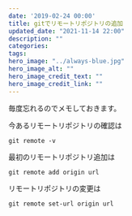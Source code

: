 ```yaml
---
date: '2019-02-24 00:00'
title: gitでリモートリポジトリの追加
updated_date: "2021-11-14 22:00"
description: ""
categories:
tags:
hero_image: "../always-blue.jpg"
hero_image_alt: ""
hero_image_credit_text: ""
hero_image_credit_link: ""
---
```




毎度忘れるのでメモしておきます。

今あるリモートリポジトリの確認は
```
git remote -v
```

最初のリモートリポジトリ追加は
```
git remote add origin url
```

リモートリポジトリの変更は
```
git remote set-url origin url
```
